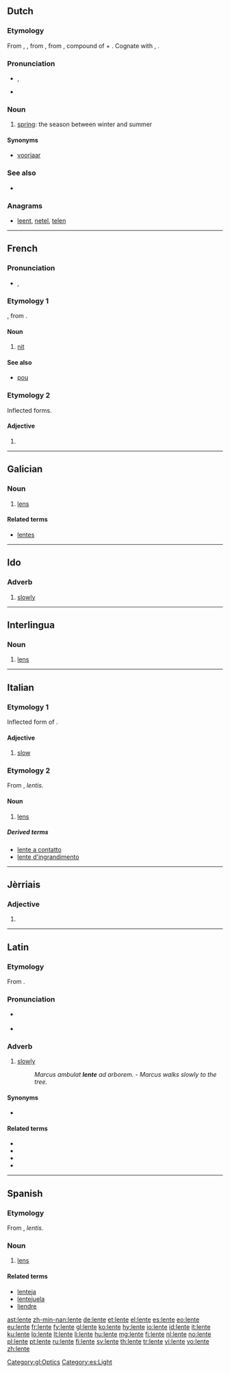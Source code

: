==Dutch==

===Etymology===
From {{etyl|dum|nl}} {{term|lentin|lang=dum}}, {{term|lenten|lang=dum}}, from {{etyl|odt|nl}} {{term|lentin|lang=odt}}, from {{etyl|gem-pro|nl}} {{recons|langatīnaz|lang=gem-pro}}, compound of {{recons|langaz||long|lang=gem-pro}} + {{recons|tīnaz||day|lang=gem-pro}}. Cognate with {{etyl|en|-}} {{term|Lent|lang=en}}, {{etyl|de|-}} {{term|Lenz|lang=de}}.

===Pronunciation===
* {{IPA|/ˈlɛntə/|lang=nl}}, {{X-SAMPA|/"lEnt@/|lang=nl}}
* {{audio|Nl-lente.ogg|audio}}

===Noun===
{{nl-noun|f|lentes|lentetje}}

# [[spring]]: the season between winter and summer

====Synonyms====
* [[voorjaar]]

===See also===
* {{list:seasons/nl}}

===Anagrams===
* [[leent#Dutch|leent]], [[netel#Dutch|netel]], [[telen#Dutch|telen]]

----

==French==

===Pronunciation===
* {{IPA|/lɑ̃t/}}, {{X-SAMPA|/lA~t/|lang=fr}}

===Etymology 1===
{{etyl|VL.|fr}} {{recons|lenditem}}, from {{etyl|la|fr}} {{term|lens|lang=la}}.

====Noun====
{{fr-noun|f}}

# {{zoology|lang=fr}} [[nit]]

====See also====
* [[pou#French|pou]] {{m}}

===Etymology 2===
Inflected forms.

====Adjective====
{{fr-adj-form}}

# {{feminine of|lent|lang=fr}}

----

==Galician==

===Noun===
{{gl-noun|f}}

# [[lens]]

====Related terms====
* [[lentes]]

[[Category:gl:Optics]]

----

==Ido==

===Adverb===
{{head|io|adverb}}

# [[slowly]]

----

==Interlingua==

===Noun===
{{head|ia|noun}}

# [[lens]]

----

==Italian==

===Etymology 1===
Inflected form of {{term|lento|lang=it}}.

====Adjective====
{{head|it|adjective form}} {{f}}{{p}}

# {{context|feminine plural form of [[lento#Italian|lento]]}} [[slow]]

===Etymology 2===
From {{etyl|la|it}} {{term|lens|lēns|lentil|lang=la}}, ''lentis''.

====Noun====
{{it-noun|lent|f|e|i}}

# [[lens]]

=====Derived terms=====
* [[lente a contatto]]
* [[lente d'ingrandimento]]

----

==Jèrriais==

===Adjective===
{{roa-jer-adj-form|f}}

# {{feminine of|lent|lang=roa-jer}}

----

==Latin==

===Etymology===
From {{suffix|lentus|e|alt2=ē|gloss1=slow|lang=la}}.

===Pronunciation===
* {{a|Classical}} {{IPA|/ˈlen.teː/|lang=la}}
* {{audio|la-cls-lente.ogg|Audio (Classical)}}

===Adverb===
{{la-adv|lent||e}}

# [[slowly]]
#: ''Marcus ambulat '''lente''' ad arborem.'' - ''Marcus walks slowly to the tree.''

====Synonyms====
* {{sense|slowly}} {{l|la|tarde|tardē}}

====Related terms====
* {{l|la|lentesco|lentēscō}}
* {{l|la|lentitudo|lentitūdō}}
* {{l|la|lentulus}}
* {{l|la|lentus}}

----

==Spanish==

===Etymology===
From {{etyl|la|es}} {{term|lens|lēns|lentil|lang=la}}, ''lentis''.

===Noun===
{{es-noun|mf}}

# [[lens]]

====Related terms====
* [[lenteja]]
* [[lentejuela]]
* [[liendre]]

[[Category:es:Light]]

[[ast:lente]]
[[zh-min-nan:lente]]
[[de:lente]]
[[et:lente]]
[[el:lente]]
[[es:lente]]
[[eo:lente]]
[[eu:lente]]
[[fr:lente]]
[[fy:lente]]
[[gl:lente]]
[[ko:lente]]
[[hy:lente]]
[[io:lente]]
[[id:lente]]
[[it:lente]]
[[ku:lente]]
[[lo:lente]]
[[lt:lente]]
[[li:lente]]
[[hu:lente]]
[[mg:lente]]
[[fj:lente]]
[[nl:lente]]
[[no:lente]]
[[pl:lente]]
[[pt:lente]]
[[ru:lente]]
[[fi:lente]]
[[sv:lente]]
[[th:lente]]
[[tr:lente]]
[[vi:lente]]
[[vo:lente]]
[[zh:lente]]